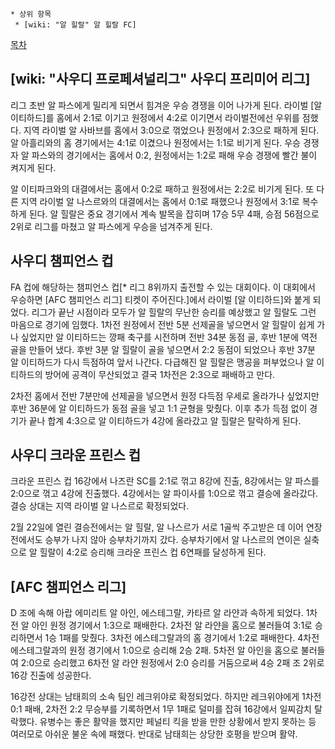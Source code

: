  * 상위 항목
  * [wiki: "알 힐랄" 알 힐랄 FC]

[[목차]]

== [wiki: "사우디 프로페셔널리그" 사우디 프리미어 리그] ==
리그 초반 알 파스에게 밀리게 되면서 힘겨운 우승 경쟁을 이어 나가게 된다. 라이벌 [알 이티하드]를 홈에서 2:1로 이기고 원정에서 4:2로 이기면서 라이벌전에선 우위를 점했다. 지역 라이벌 알 사바브를 홈에서 3:0으로 꺾었으나 원정에서 2:3으로 패하게 된다. 알 아흘리와의 홈 경기에서는 4:1로 이겼으나 원정에서는 1:1로 비기게 된다. 우승 경쟁자 알 파스와의 경기에서는 홈에서 0:2, 원정에서는 1:2로 패해 우승 경쟁에 빨간 불이 켜지게 된다.

알 이티파크와의 대결에서는 홈에서 0:2로 패하고 원정에서는 2:2로 비기게 된다. 또 다른 지역 라이벌 알 나스르와의 대결에서는 홈에서 0:1로 패했으나 원정에서 3:1로 복수하게 된다. 알 힐랄은 중요 경기에서 계속 발목을 잡히며 17승 5무 4패, 승점 56점으로 2위로 리그를 마쳤고 알 파스에게 우승을 넘겨주게 된다.

== 사우디 챔피언스 컵 ==
FA 컵에 해당하는 챔피언스 컵[* 리그 8위까지 출전할 수 있는 대회이다. 이 대회에서 우승하면 [AFC 챔피언스 리그] 티켓이 주어진다.]에서 라이벌 [알 이티하드]와 붙게 되었다. 리그가 끝난 시점이라 모두가 알 힐랄의 무난한 승리를 예상했고 알 힐랄도 그런 마음으로 경기에 임했다. 1차전 원정에서 전반 5분 선제골을 넣으면서 알 힐랄이 쉽게 가나 싶었지만 알 이티하드는 깡패 축구를 시전하며 전반 34분 동점 골, 후반 1분에 역전 골을 만들어 냈다. 후반 3분 알 힐랄이 골을 넣으면서 2:2 동점이 되었으나 후반 37분 알 이티하드가 다시 득점하여 앞서 나간다. 다급해진 알 힐랄은 맹공을 퍼부었으나 알 이티하드의 방어에 공격이 무산되었고 결국 1차전은 2:3으로 패배하고 만다.

2차전 홈에서 전반 7분만에 선제골을 넣으면서 원정 다득점 우세로 올라가나 싶었지만 후반 36분에 알 이티하드가 동점 골을 넣고 1:1 균형을 맞췄다. 이후 추가 득점 없이 경기가 끝나 합계 4:3으로 알 이티하드가 4강에 올라갔고 알 힐랄은 탈락하게 된다.

== 사우디 크라운 프린스 컵 ==
크라운 프린스 컵 16강에서 나즈란 SC를 2:1로 꺾고 8강에 진출, 8강에서는 알 파스를 2:0으로 꺾고 4강에 진출했다. 4강에서는 알 파이사를 1:0으로 꺾고 결승에 올라갔다. 결승 상대는 지역 라이벌 알 나스르로 확정되었다.

2월 22일에 열린 결승전에서는 알 힐랄, 알 나스르가 서로 1골씩 주고받은 데 이어 연장전에서도 승부가 나지 않아 승부차기까지 갔다. 승부차기에서 알 나스르의 연이은 실축으로 알 힐랄이 4:2로 승리해 크라운 프린스 컵 6연패를 달성하게 된다.

== [AFC 챔피언스 리그] ==
D 조에 속해 아랍 에미리트 알 아인, 에스테그랄, 카타르 알 라얀과 속하게 되었다. 1차전 알 아인 원정 경기에서 1:3으로 패배한다. 2차전 알 라얀을 홈으로 불러들여 3:1로 승리하면서 1승 1패를 맞췄다. 3차전 에스테그랄과의 홈 경기에서 1:2로 패배한다. 4차전 에스테그랄과의 원정 경기에서 1:0으로 승리해 2승 2패. 5차전 알 아인을 홈으로 불러들여 2:0으로 승리했고 6차전 알 라얀 원정에서 2:0 승리를 거둠으로써 4승 2패 조 2위로 16강 진출에 성공한다.

16강전 상대는 남태희의 소속 팀인 레크위야로 확정되었다. 하지만 레크위야에게 1차전 0:1 패배, 2차전 2:2 무승부를 기록하면서 1무 1패로 덜미를 잡혀 16강에서 일찌감치 탈락했다. 유병수는 좋은 활약을 했지만 페널티 킥을 받을 만한 상황에서 받지 못하는 등 여러모로 아쉬운 불운 속에 패했다. 반대로 남태희는 상당한 호평을 받으며 활약.
